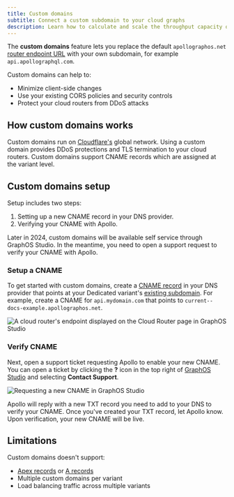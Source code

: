 ```yaml
---
title: Custom domains
subtitle: Connect a custom subdomain to your cloud graphs
description: Learn how to calculate and scale the throughput capacity of your cloud supergraph.
---
```


<DedicatedPreview />

The **custom domains** feature lets you replace the default `apollographos.net` [router endpoint URL](./quickstart#router-endpoint-url) with your own subdomain, for example `api.apollographql.com`.

Custom domains can help to:

- Minimize client-side changes
- Use your existing CORS policies and security controls
- Protect your cloud routers from DDoS attacks

## How custom domains works

Custom domains run on [Cloudflare's](https://www.cloudflare.com/) global network.
Using a custom domain provides DDoS protections and TLS termination to your cloud routers.
Custom domains support CNAME records which are assigned at the variant level.

## Custom domains setup

Setup includes two steps:

1. Setting up a new CNAME record in your DNS provider.
2. Verifying your CNAME with Apollo.
  <Note>

  Later in 2024, custom domains will be available self service through GraphOS Studio. In the meantime, you need to open a support request to verify your CNAME with Apollo.

  </Note>

### Setup a CNAME

To get started with custom domains, create a [CNAME record](https://www.cloudflare.com/learning/dns/dns-records/dns-cname-record/) in your DNS provider that points at your Dedicated variant's [existing subdomain](./quickstart#router-endpoint-url). For example, create a CNAME for `api.mydomain.com` that points to `current--docs-example.apollographos.net`.

<img
  className="screenshot"
  alt="A cloud router's endpoint displayed on the Cloud Router page in GraphOS Studio"
  src="../../img/cloud-dedicated/router-endpoint.png"
/>

### Verify CNAME

Next, open a support ticket requesting Apollo to enable your new CNAME.
You can open a ticket by clicking the **?** icon in the top right of [GraphOS Studio](https://studio.apollographql.com?referrer=docs-content) and selecting **Contact Support**.

<img
  className="screenshot"
  alt="Requesting a new CNAME in GraphOS Studio"
  src="../../img/cloud-dedicated/support-ticket.png"
/>

Apollo will reply with a new TXT record you need to add to your DNS to verify your CNAME.
Once you've created your TXT record, let Apollo know.
Upon verification, your new CNAME will be live.

## Limitations

Custom domains doesn't support:

- [Apex records](https://learn.microsoft.com/en-us/azure/dns/dns-zones-records#record-names) or [A records](https://learn.microsoft.com/en-us/azure/dns/dns-zones-records#record-types)
- Multiple custom domains per variant
- Load balancing traffic across multiple variants

